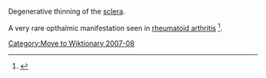 [[Category:Move to Wiktionary 2007-08]]

Degenerative thinning of the [[sclera]].

A very rare opthalmic manifestation seen in [[rheumatoid arthritis]] <ref>{{cite journal |author= Wu CC, Yu HC, Yen JH, Tsai WC, Liu HW.|title=Rare extra-articular manifestation of rheumatoid arthritis: scleromalacia perforans.|journal= Kaohsiung J Med Sci|volume= 21|issue=5|pages=233-235|year=2005|pmid=15960070|}}</ref>.